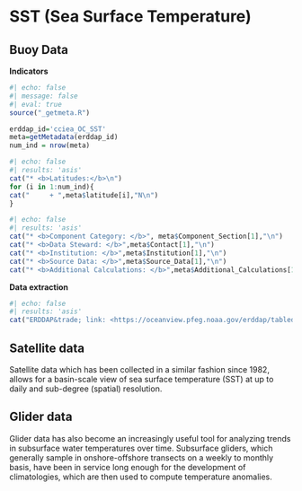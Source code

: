 # SST (Sea Surface Temperature)

## Buoy Data {.unnumbered}

**Indicators**

```r
#| echo: false
#| message: false
#| eval: true
source("_getmeta.R")

erddap_id='cciea_OC_SST'
meta=getMetadata(erddap_id)
num_ind = nrow(meta)
```


```r
#| echo: false
#| results: 'asis'
cat("* <b>Latitudes:</b>\n")
for (i in 1:num_ind){
cat("     + ",meta$latitude[i],"N\n")
}
```

```r
#| echo: false
#| results: 'asis'
cat("* <b>Component Category: </b>", meta$Component_Section[1],"\n")
cat("* <b>Data Steward: </b>",meta$Contact[1],"\n")
cat("* <b>Institution: </b>",meta$Institution[1],"\n")
cat("* <b>Source Data: </b>",meta$Source_Data[1],"\n")
cat("* <b>Additional Calculations: </b>",meta$Additional_Calculations[1],"\n")
```

**Data extraction**

```r
#| echo: false
#| results: 'asis'
cat("ERDDAP&trade; link: <https://oceanview.pfeg.noaa.gov/erddap/tabledap/",erddap_id,".html>",sep="")
```


## Satellite data {.unnumbered}
Satellite data which has been collected in a similar fashion since 1982, allows for a basin-scale view of sea surface temperature (SST) at up to daily and sub-degree (spatial) resolution.

## Glider data {.unnumbered}
Glider data has also become an increasingly useful tool for analyzing trends in subsurface water temperatures over time. Subsurface gliders, which generally sample in onshore-offshore transects on a weekly to monthly basis, have been in service long enough for the development of climatologies, which are then used to compute temperature anomalies.
